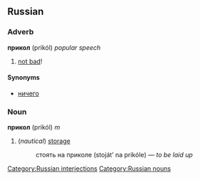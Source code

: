 ==Russian==
[[Category:Russian interjections]]
===Adverb===
'''прикол''' (prikól) ''popular speech''

#[[not bad]]!

====Synonyms====
*[[ничего]]

===Noun===
'''прикол''' (prikól) ''m''

#(''nautical'') [[storage]]
#:стоять на приколе (stoját’ na prikóle) — ''to be laid up''

[[Category:Russian nouns]]